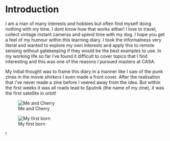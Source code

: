 <div style="text align: justify">

# Introduction


 I am a man of many interests and hobbies but often find myself doing nothing with my time. I dont know how that works either!
 I love to travel, collect vintage instant cameras and spend time with my dog.
 I hope you get a feel of my humour within this learning diary. I took the informalness very literal and wanted to explore my own interests and apply this to remote sensing without gatekeeping if they would be the best examples to use. In my working life so far i've found it difficult to cover topics that I find interesting and this was one of the reasons I pursued masters at CASA. 

My initial thought was to frame this diary in a manner like I saw of the punk zines in the movie *shirkers* I even made a front cover. After the realisation that i've never made a zine before I veered away from the idea. But within the first weeks it was all roads lead to Sputnik (the name of my zine), it was the first satellite in orbit! 

::: {layout="[[1,1,1], [1]]"}
![Me and Cherry](cherry.jpeg)

![My first born](camera.jpeg)

!

:::

